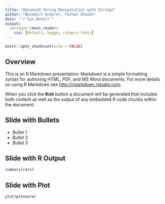 ```yaml
---
title: "Advanced String Manipulation with Stringi"
author: "Benedict Anderer, Farhan Shaikh"
date: "`r Sys.Date()`"
output:
  xaringan::moon_reader:
    css: [default, hygge, rutgers-fonts]
---
```


```r
knitr::opts_chunk$set(echo = FALSE)
```

## Overview

This is an R Markdown presentation. Markdown is a simple formatting syntax for authoring HTML, PDF, and MS Word documents. For more details on using R Markdown see <http://rmarkdown.rstudio.com>.

When you click the **Knit** button a document will be generated that includes both content as well as the output of any embedded R code chunks within the document.

## Slide with Bullets

- Bullet 1
- Bullet 2
- Bullet 3

## Slide with R Output

```r
summary(cars)
```

## Slide with Plot

```r
plot(pressure)
```


